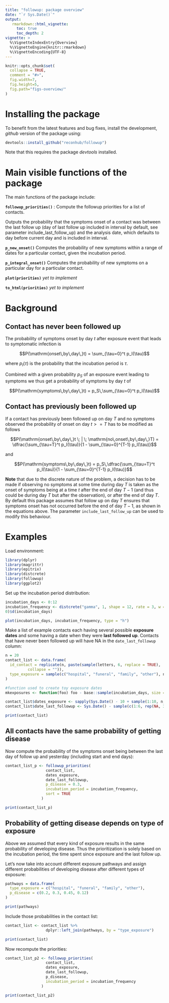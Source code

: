 ```yaml
---
title: "followup: package overview"
date: "`r Sys.Date()`"
output:
   rmarkdown::html_vignette:
     toc: true
     toc_depth: 2
vignette: >
  %\VignetteIndexEntry{Overview}
  %\VignetteEngine{knitr::rmarkdown}
  %\VignetteEncoding{UTF-8}
---
```


```r
knitr::opts_chunk$set(
  collapse = TRUE,
  comment = "#>",
  fig.width=7,
  fig.height=5,
  fig.path="figs-overview/"
)
```

# Installing the package

<!-- To install the current stable, CRAN version of the package, type:
```r
install.packages("followup")
``` -->

To benefit from the latest features and bug fixes, install the development, *github* version of the package using:

```r
devtools::install_github("reconhub/followup")
```

Note that this requires the package *devtools* installed.

# Main visible functions of the package

The main functions of the package include:

__`followup_priorities()`__ : Compute the followup priorities for a list of contacts.

Outputs the probability that the symptoms onset of a contact was between the last follow up (day of last follow up included in interval by default, see parameter include_last_follow_up) and the analysis date, which defaults to day before current day and is included in interval.

__`p_new_onset()`__ Computes the probability of new symptoms within a range of dates for a particular contact, given the incubation period.

__`p_integral_onset()`__ Computes the probability of new symptoms on a particular day for a particular contact.

__`plot(priorities)`__ _yet to implement_

__`to_html(priorities)`__ _yet to implement_

# Background

## Contact has never been followed up

The probability of symptoms onset by day $t$ after exposure event that leads to symptomatic infection is

$$P(\mathrm{onset\,by\,day\,}t) = \sum_{\tau=0}^t p_I(\tau)$$

where $p_I(\tau)$ is the probability that the incubation period is $\tau$.

Combined with a given probability $p_S$ of an exposure event leading to symptoms we thus get a probability of symptoms by day $t$ of

$$P(\mathrm{symptoms\,by\,day\,}t) = p_S\,\sum_{\tau=0}^t p_I(\tau)$$

## Contact has previously been followed up

If a contact has previously been followed up on day $T$ and no symptoms observed the probability of onset on day $t >= T$ has to be modified as follows

$$P(\mathrm{onset\,by\,day\,}t \; | \; \mathrm{no\,onset\,by\,day\,}T) = \dfrac{\sum_{\tau=T}^t p_I(\tau)}{1 - \sum_{\tau=0}^{T-1} p_I(\tau)}$$

and

$$P(\mathrm{symptoms\,by\,day\,}t) = p_S\,\dfrac{\sum_{\tau=T}^t p_I(\tau)}{1 - \sum_{\tau=0}^{T-1} p_I(\tau)}$$

__Note__ that due to the discrete nature of the problem, a decision has to be made if observing no symptoms at some time during day $T$ is taken as the onset of symptoms being at a time $t$ after the end of day $T-1$ (and thus could be during day $T$ but after the observation), or after the end of day $T$. By default this package assumes that follow up on day $T$ ensures that symptoms onset has not occurred before the end of day $T-1$, as shown in the equations above. The parameter `include_last_follow_up` can be used to modify this behaviour.

# Examples

Load environment:

```r
library(dplyr)
library(magrittr)
library(epitrix)
library(distcrete)
library(followup)
library(ggplot2)
```

Set up the incubation period distribution:

```r
incubation_days <- 0:12
incubation_frequency <- distcrete("gamma", 1, shape = 12, rate = 3, w =
0)$d(incubation_days)

plot(incubation_days, incubation_frequency, type = "h")
```

Make a list of example contacts each having several possible __exposure dates__ and some having a date when they were __last followed up__. Contacts that have never been followed up will have NA in the `date_last_followup` column:

```r
n = 20
contact_list <- data.frame(
  id_contact = replicate(n, paste(sample(letters, 6, replace = TRUE),
          collapse = "")),
  type_exposure = sample(c("hospital", "funeral", "family", "other"), n, replace = TRUE)
)

#function used to create toy exposure dates
mkexposures <- function(foo) foo - base::sample(incubation_days, size = sample.int(6, size = 1), replace = FALSE, prob = incubation_frequency)

contact_list$dates_exposure <- sapply(Sys.Date() - 10 + sample(1:10, n, replace = TRUE), mkexposures)
contact_list$date_last_followup <- Sys.Date() - sample(c(1:6, rep(NA, 3)), n, replace = TRUE)

print(contact_list)
```

## All contacts have the same probability of getting disease

Now compute the probability of the symptoms onset being between the last day of follow up and yesterday (including start and end days):

```r
contact_list_p <- followup_priorities(
                  contact_list,
                  dates_exposure,
                  date_last_followup,
                  p_disease = 0.3,
                  incubation_period = incubation_frequency,
                  sort = TRUE
                )

print(contact_list_p)
```

## Probability of getting disease depends on type of exposure

Above we assumed that every kind of exposure results in the same probability of developing disease. Thus the prioritization is solely based on the incubation period, the time spent since exposure and the last follow up.

Let's now take into account different exposure pathways and assign different probabilities of developing disease after different types of exposure:

```r
pathways = data.frame(
  type_exposure = c("hospital", "funeral", "family", "other"),
  p_disease = c(0.2, 0.3, 0.45, 0.12)
)

print(pathways)
```

Include those probabilities in the contact list:

```r
contact_list <- contact_list %>%
                  dplyr::left_join(pathways, by = "type_exposure")

print(contact_list)
```

Now recompute the priorities:

```r
contact_list_p2 <- followup_priorities(
                  contact_list,
                  dates_exposure,
                  date_last_followup,
                  p_disease,
                  incubation_period = incubation_frequency
                )

print(contact_list_p2)
```
